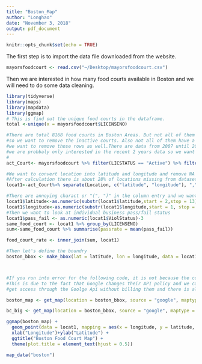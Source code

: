 ```yaml
---
title: "Boston_Map"
author: "Longhao"
date: "November 3, 2018"
output: pdf_document
---
```


```r
knitr::opts_chunk$set(echo = TRUE)
```

The first step is to import the data file downloaded from the website.
```r
mayorsfoodcourt <- read.csv("~/Desktop/mayorsfoodcourt.csv")
```

Then we are interested in how many food courts available in Boston and we will need to do some
data cleaning.
```r
library(tidyverse)
library(maps)
library(mapdata)
library(ggmap)
# This is find out the unique food courts in the dataframe. 
total <-unique(x = mayorsfoodcourt$LICENSENO)

#There are total 8168 food courts in Boston Areas. But not all of them are active 
#so we want to remove the inactive courts. Also not all of them have a recond on violation status
#we want to remove those rows as well.There are data from 2007 until 2018, 
#we are probbaly only interested in the recent 2 years data so we want to filter the data.
#
act_Court<- mayorsfoodcourt %>% filter(LICSTATUS == "Active") %>% filter(ViolStatus == "Pass"| ViolStatus== "Fail") %>% filter(str_detect(VIOLDTTM, "2017|2018") ) 

#We want to convert location into latitude and longitude and remove NA values since we can not plot them
#After calculation there is about 28% of locations missing from dataset.
locat1<-act_Court%>% separate(Location, c("latitude", "longitude"), ",") %>% filter(!is.na(longitude)) 

#There are annoying charact or "(", ")" in the column entry and we want to remove them
locat1$latitude<-as.numeric(substr(locat1$latitude,start = 2,stop = 13))
locat1$longitude<-as.numeric(substr(locat1$longitude,start = 1, stop = 13))
#Then we want to look at individual business pass/fail status
locat1$pass_fail <- as.numeric(locat1$ViolStatus)-3
same_food_court <- locat1 %>% group_by(LICENSENO)
sum<-same_food_court %>% summarise(passrate = mean(pass_fail))

food_court_rate <- inner_join(sum, locat1)

#Then let's define the boundry
boston_bbox <- make_bbox(lat = latitude, lon = longitude, data = locat1)



#If you run into error for the following code, it is not because the code is wrong.
#This is due to the fact that Google changes their API policy and we can no longer 
#get access through the Goolge Api without billing them and there is also a daily limit.

boston_map <- get_map(location = boston_bbox, source = "google", maptype = "terrain")

bc_big <- get_map(location = boston_bbox, source = "google", maptype = "terrain")

ggmap(boston_map) + 
  geom_point(data = locat1, mapping = aes(x = longitude, y = latitude, color= ViolStatus),size=0.8)+
  xlab("Longitude")+ylab("Latitude") +
  ggtitle("Boston Food Court Map") +
  theme(plot.title = element_text(hjust = 0.5))

map_data("boston")

```

